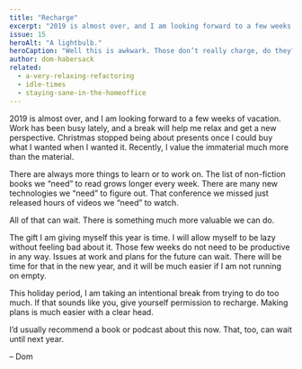 ```yaml
---
title: "Recharge"
excerpt: "2019 is almost over, and I am looking forward to a few weeks of vacation. There are always more things to learn or to work on. All of that can wait."
issue: 15
heroAlt: "A lightbulb."
heroCaption: "Well this is awkwark. Those don’t really charge, do they?"
author: dom-habersack
related:
  - a-very-relaxing-refactoring
  - idle-times
  - staying-sane-in-the-homeoffice
---
```

2019 is almost over, and I am looking forward to a few weeks of vacation. Work has been busy lately, and a break will help me relax and get a new perspective. Christmas stopped being about presents once I could buy what I wanted when I wanted it. Recently, I value the immaterial much more than the material.

There are always more things to learn or to work on. The list of non-fiction books we “need” to read grows longer every week. There are many new technologies we “need” to figure out. That conference we missed just released hours of videos we “need” to watch.

All of that can wait. There is something much more valuable we can do.

The gift I am giving myself this year is time. I will allow myself to be lazy without feeling bad about it. Those few weeks do not need to be productive in any way. Issues at work and plans for the future can wait. There will be time for that in the new year, and it will be much easier if I am not running on empty.

This holiday period, I am taking an intentional break from trying to do too much. If that sounds like you, give yourself permission to recharge. Making plans is much easier with a clear head.

I’d usually recommend a book or podcast about this now. That, too, can wait until next year.

– Dom
